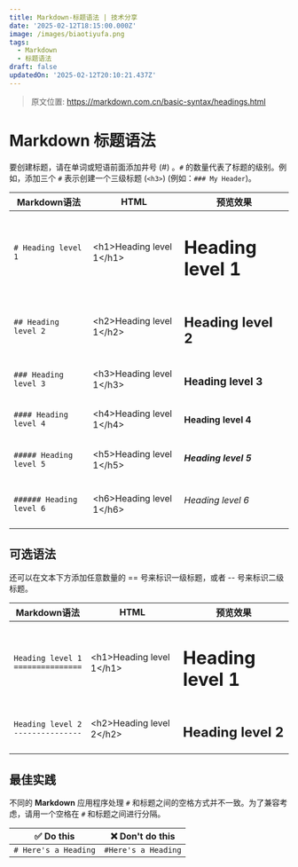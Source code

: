 ```yaml
---
title: Markdown-标题语法 | 技术分享
date: '2025-02-12T18:15:00.000Z'
image: /images/biaotiyufa.png
tags:
  - Markdown
  - 标题语法
draft: false
updatedOn: '2025-02-12T20:10:21.437Z'
---
```


> 原文位置: https://markdown.com.cn/basic-syntax/headings.html

# Markdown 标题语法
要创建标题，请在单词或短语前面添加井号 (#) 。`#` 的数量代表了标题的级别。例如，添加三个 `#` 表示创建一个三级标题 (`<h3>`) (例如：`### My Header`)。

| Markdown语法      | HTML                       | 预览效果                |
| ----------------- | -------------------------- | ----------------------- |
| `# Heading level 1` | &lt;h1&gt;Heading level 1&lt;/h1&gt; |<h1>Heading level 1</h1>|
| `## Heading level 2` | &lt;h2&gt;Heading level 1&lt;/h2&gt; | <h2>Heading level 2</h2> |
| `### Heading level 3` | &lt;h3&gt;Heading level 1&lt;/h3&gt; | <h3>Heading level 3</h3> |
| `#### Heading level 4` | &lt;h4&gt;Heading level 1&lt;/h4&gt; | <h4>Heading level 4</h4> |
| `##### Heading level 5` | &lt;h5&gt;Heading level 1&lt;/h5&gt; | <h5>Heading level 5</h5> |
| `###### Heading level 6` | &lt;h6&gt;Heading level 1&lt;/h6&gt; | <h6>Heading level 6</h6> |

## 可选语法
还可以在文本下方添加任意数量的 == 号来标识一级标题，或者 -- 号来标识二级标题。

| Markdown语法                            | HTML                       | 预览效果 |
| --------------------------------------- | -------------------------- | ---------------------------------------- |
| `Heading level 1`<br/> `===============` | &lt;h1&gt;Heading level 1&lt;/h1&gt; | <h1>Heading level 1</h1>                 |
| `Heading level 2`<br/>`---------------`   | &lt;h2&gt;Heading level 2&lt;/h2&gt; | <h2>Heading level 2</h2>                 |

## 最佳实践
不同的 **Markdown** 应用程序处理 `#` 和标题之间的空格方式并不一致。为了兼容考虑，请用一个空格在 `#` 和标题之间进行分隔。

| ✅  Do this           | ❌  Don't do this    |
| -------------------- | ------------------- |
| `# Here's a Heading` | `#Here's a Heading` |

